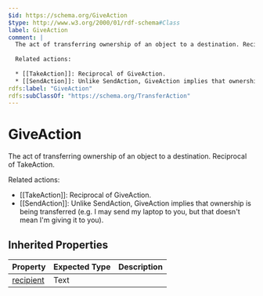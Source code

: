 ```yaml
---
$id: https://schema.org/GiveAction
$type: http://www.w3.org/2000/01/rdf-schema#Class
label: GiveAction
comment: |
  The act of transferring ownership of an object to a destination. Reciprocal of TakeAction.
  
  Related actions:
  
  * [[TakeAction]]: Reciprocal of GiveAction.
  * [[SendAction]]: Unlike SendAction, GiveAction implies that ownership is being transferred (e.g. I may send my laptop to you, but that doesn't mean I'm giving it to you).
rdfs:label: "GiveAction"
rdfs:subClassOf: "https://schema.org/TransferAction"
---
```


# GiveAction

The act of transferring ownership of an object to a destination. Reciprocal of TakeAction.

Related actions:

* [[TakeAction]]: Reciprocal of GiveAction.
* [[SendAction]]: Unlike SendAction, GiveAction implies that ownership is being transferred (e.g. I may send my laptop to you, but that doesn't mean I'm giving it to you).

## Inherited Properties

| Property | Expected Type | Description |
| --- | --- | --- |
| [recipient](https://schema.org/recipient) | Text |  |
